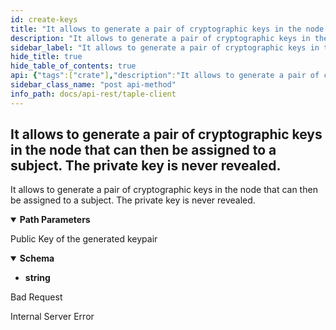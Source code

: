 ```yaml
---
id: create-keys
title: "It allows to generate a pair of cryptographic keys in the node that can then be assigned to a subject. The private key is never revealed."
description: "It allows to generate a pair of cryptographic keys in the node that can then be assigned to a subject. The private key is never revealed."
sidebar_label: "It allows to generate a pair of cryptographic keys in the node that can then be assigned to a subject. The private key is never revealed."
hide_title: true
hide_table_of_contents: true
api: {"tags":["crate"],"description":"It allows to generate a pair of cryptographic keys in the node that can then be assigned to a subject. The private key is never revealed.","operationId":"createKeys","parameters":[{"name":"algorithm","in":"path","description":"Type of algorithm to use (possibilities: Ed25519, Secp256k1)","required":true,"schema":{"type":"string"}}],"responses":{"201":{"description":"Public Key of the generated keypair","content":{"text/plain":{"schema":{"type":"string"},"example":{"public_key":"ELZ_b-kZzdPykcYuRNC2ZZe_2lCTCUoo60GXfR4cuXMw"}}}},"400":{"description":"Bad Request"},"500":{"description":"Internal Server Error"}},"method":"post","path":"/api/keys","security":[],"securitySchemes":{"api_key":{"type":"apiKey","in":"header","name":"x-api-key"}},"info":{"title":"taple-client","description":"","contact":{"name":"Open Canarias S.L.","email":"taple@opencanarias.com"},"license":{"name":"AGPL-3.0-only","url":"https://raw.githubusercontent.com/opencanarias/taple-client/main/LICENSE"},"version":"0.2.0-dev"},"postman":{"name":"It allows to generate a pair of cryptographic keys in the node that can then be assigned to a subject. The private key is never revealed.","description":{"content":"It allows to generate a pair of cryptographic keys in the node that can then be assigned to a subject. The private key is never revealed.","type":"text/plain"},"url":{"path":["api","keys"],"host":["{{baseUrl}}"],"query":[],"variable":[{"disabled":false,"description":{"content":"(Required) Type of algorithm to use (possibilities: Ed25519, Secp256k1)","type":"text/plain"},"type":"any","value":"","key":"algorithm"}]},"header":[{"key":"Accept","value":"text/plain"}],"method":"POST"}}
sidebar_class_name: "post api-method"
info_path: docs/api-rest/taple-client
---
```



## It allows to generate a pair of cryptographic keys in the node that can then be assigned to a subject. The private key is never revealed.



It allows to generate a pair of cryptographic keys in the node that can then be assigned to a subject. The private key is never revealed.

<details style={{"marginBottom":"1rem"}} data-collapsed={false} open={true}><summary style={{}}><strong>Path Parameters</strong></summary><div><ul><ParamsItem className={"paramsItem"} param={{"name":"algorithm","in":"path","description":"Type of algorithm to use (possibilities: Ed25519, Secp256k1)","required":true,"schema":{"type":"string"}}}></ParamsItem></ul></div></details><div><ApiTabs><TabItem label={"201"} value={"201"}><div>

Public Key of the generated keypair

</div><div><MimeTabs schemaType={"response"}><TabItem label={"text/plain"} value={"text/plain"}><SchemaTabs><TabItem label={"Schema"} value={"Schema"}><details style={{}} data-collapsed={false} open={true}><summary style={{"textAlign":"left"}}><strong>Schema</strong></summary><div style={{"textAlign":"left","marginLeft":"1rem"}}></div><ul style={{"marginLeft":"1rem"}}><li><div><strong>string</strong></div></li></ul></details></TabItem><TabItem label={"Example"} value={"Example"}><ResponseSamples responseExample={"{\n  \"public_key\": \"ELZ_b-kZzdPykcYuRNC2ZZe_2lCTCUoo60GXfR4cuXMw\"\n}"} language={"shell"}></ResponseSamples></TabItem></SchemaTabs></TabItem></MimeTabs></div></TabItem><TabItem label={"400"} value={"400"}><div>

Bad Request

</div><div></div></TabItem><TabItem label={"500"} value={"500"}><div>

Internal Server Error

</div><div></div></TabItem></ApiTabs></div>
      